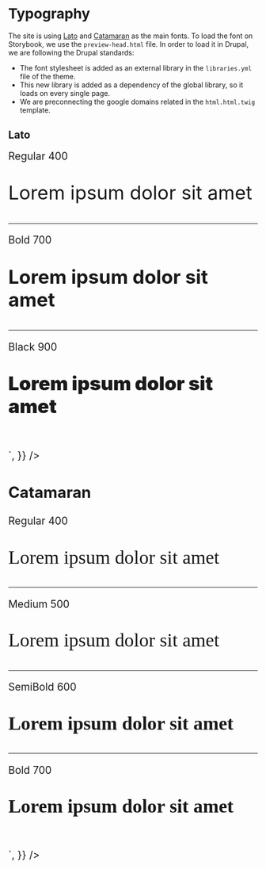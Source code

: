 
<Meta title="Base/02-Fonts" />

# Typography
The site is using [Lato](https://fonts.google.com/specimen/Lato) and [Catamaran](https://fonts.google.com/specimen/Catamaran) as the main fonts. To load the font on Storybook, we use the `preview-head.html` file.
In order to load it in Drupal, we are following the Drupal standards:
- The font stylesheet is added as an external library in the `libraries.yml` file of the theme.
- This new library is added as a dependency of the global library, so it loads on every single page.
- We are preconnecting the google domains related in the `html.html.twig` template.


## Lato
<div dangerouslySetInnerHTML={{ __html: `
<p style="margin-bottom: 1rem; font-size: 1.3rem">Regular 400</p>
<p class="heading--alt" style="font-weight: 400; font-family=Lato; font-size: 2.4rem">Lorem ipsum dolor sit amet</p>
<hr>
<p style="margin-bottom: 1rem; font-size: 1.3rem;">Bold 700</p>
<p class="heading--alt" style="font-weight: 700; font-family=Lato; font-size: 2.4rem">Lorem ipsum dolor sit amet</p>
<hr>
<p style="margin-bottom: 1rem; font-size: 1.3rem">Black 900</p>
<p class="heading--alt" style="font-weight: 900; font-family=Lato; font-size: 2.4rem">Lorem ipsum dolor sit amet</p>
<br>
`, }} />

## Catamaran
<div dangerouslySetInnerHTML={{ __html: `
<p style="margin-bottom: 1rem; font-size: 1.3rem">Regular 400</p>
<p class="heading--alt" style="font-weight: 400; font-family: Catamaran; font-size: 2.4rem">Lorem ipsum dolor sit amet</p>
<hr>
<p style="margin-bottom: 1rem; font-size: 1.3rem;">Medium 500</p>
<p class="heading--alt" style="font-weight: 500; font-family: Catamaran; font-size: 2.4rem">Lorem ipsum dolor sit amet</p>
<hr>
<p style="margin-bottom: 1rem; font-size: 1.3rem">SemiBold 600</p>
<p class="heading--alt" style="font-weight: 600; font-family: Catamaran; font-size: 2.4rem">Lorem ipsum dolor sit amet</p>
<hr>
<p style="margin-bottom: 1rem; font-size: 1.3rem">Bold 700</p>
<p class="heading--alt" style="font-weight: 700; font-family: Catamaran; font-size: 2.4rem">Lorem ipsum dolor sit amet</p>
<br>
`, }} />
